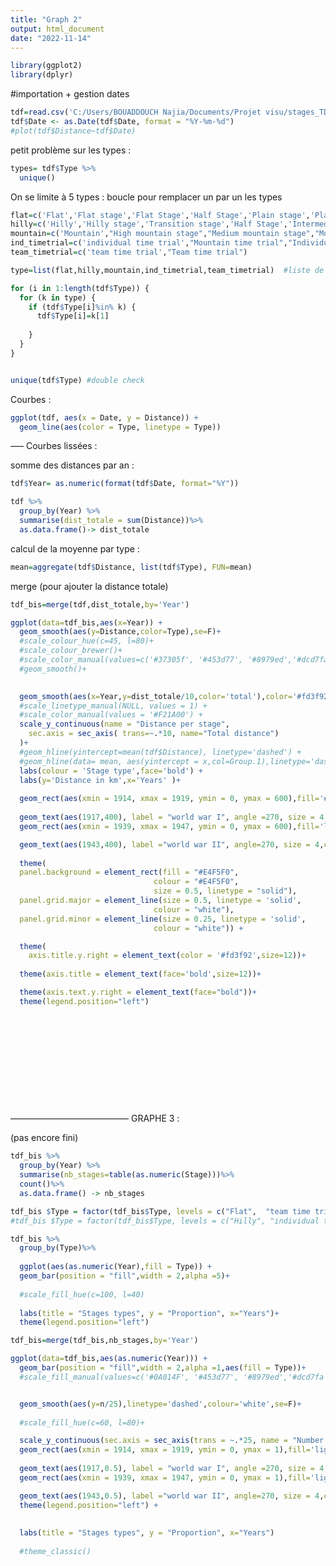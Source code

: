 ```yaml
---
title: "Graph 2"
output: html_document
date: "2022-11-14"
---
```


```r
library(ggplot2)
library(dplyr)
```


#importation + gestion dates

```r
tdf=read.csv('C:/Users/BOUADDOUCH Najia/Documents/Projet visu/stages_TDF.csv',sep=';')
tdf$Date <- as.Date(tdf$Date, format = "%Y-%m-%d")
#plot(tdf$Distance~tdf$Date)

```

petit problème sur les types :

```r
types= tdf$Type %>%
  unique()
```

On se limite à 5 types : boucle pour remplacer un par un les types 

```r
flat=c('Flat','Flat stage','Flat Stage','Half Stage','Plain stage','Plain stage with cobblestones',"Flat cobblestone stage" )
hilly=c('Hilly','Hilly stage','Transition stage','Half Stage','Intermediate stage')
mountain=c('Mountain',"High mountain stage","Medium mountain stage","Mountain Stage" ,"Stage with mountain(s)" ,"Mountain stage" ,"Stage with mountain")
ind_timetrial=c('individual time trial',"Mountain time trial","Individual time trial")
team_timetrial=c('team time trial',"Team time trial")

type=list(flat,hilly,mountain,ind_timetrial,team_timetrial)  #liste de vecteurs

for (i in 1:length(tdf$Type)) {
  for (k in type) {
    if (tdf$Type[i]%in% k) {
      tdf$Type[i]=k[1]
      
    }
  }
}


unique(tdf$Type) #double check
```

Courbes  :

```r
ggplot(tdf, aes(x = Date, y = Distance)) + 
  geom_line(aes(color = Type, linetype = Type))  

```

----- Courbes lissées : 

somme des distances par an :

```r
tdf$Year= as.numeric(format(tdf$Date, format="%Y"))

tdf %>%
  group_by(Year) %>%
  summarise(dist_totale = sum(Distance))%>%
  as.data.frame()-> dist_totale

```



calcul de la moyenne par type :
```r

mean=aggregate(tdf$Distance, list(tdf$Type), FUN=mean) 

```

merge (pour ajouter la distance totale)

```r
tdf_bis=merge(tdf,dist_totale,by='Year')

```


```r
ggplot(data=tdf_bis,aes(x=Year)) +
  geom_smooth(aes(y=Distance,color=Type),se=F)+
  #scale_colour_hue(c=45, l=80)+
  #scale_colour_brewer()+
  #scale_color_manual(values=c('#37305f', '#453d77', '#8979ed','#dcd7fa','#f3f2fd'))+
  #geom_smooth()+
 

  geom_smooth(aes(x=Year,y=dist_totale/10,color='total'),color='#fd3f92',linetype = "dashed",se=F,size=2)+
  #scale_linetype_manual(NULL, values = 1) +
  #scale_color_manual(values = '#F21A00') +
  scale_y_continuous(name = "Distance per stage",
    sec.axis = sec_axis( trans=~.*10, name="Total distance")
  )+
  #geom_hline(yintercept=mean(tdf$Distance), linetype='dashed') +
  #geom_hline(data= mean, aes(yintercept = x,col=Group.1),linetype='dashed',size=0.0001) +
  labs(colour = 'Stage type',face='bold') + 
  labs(y='Distance in km',x='Years' )+ 
  
  geom_rect(aes(xmin = 1914, xmax = 1919, ymin = 0, ymax = 600),fill='#A08994')+
  
  geom_text(aes(1917,400), label = "world war I", angle =270, size = 4,colour='black')+
  geom_rect(aes(xmin = 1939, xmax = 1947, ymin = 0, ymax = 600),fill='light grey')+

  geom_text(aes(1943,400), label ="world war II", angle=270, size = 4,colour='black')+
  
  theme(
  panel.background = element_rect(fill = "#E4F5F0",
                                colour = "#E4F5F0",
                                size = 0.5, linetype = "solid"),
  panel.grid.major = element_line(size = 0.5, linetype = 'solid',
                                colour = "white"), 
  panel.grid.minor = element_line(size = 0.25, linetype = 'solid',
                                colour = "white")) + 

  theme(
    axis.title.y.right = element_text(color = '#fd3f92',size=12))+
  
  theme(axis.title = element_text(face='bold',size=12))+

  theme(axis.text.y.right = element_text(face="bold"))+
  theme(legend.position="left")

      
  







  
```




----------------------------------------- GRAPHE 3  : 

(pas encore fini)

```r
tdf_bis %>%
  group_by(Year) %>%
  summarise(nb_stages=table(as.numeric(Stage)))%>%
  count()%>%
  as.data.frame() -> nb_stages
```
```r
tdf_bis $Type = factor(tdf_bis$Type, levels = c("Flat",  "team time trial","individual time trial", "Hilly","Mountain"), ordered = TRUE)
#tdf_bis $Type = factor(tdf_bis$Type, levels = c("Hilly", "individual time trial", "team time trial","Mountain", "Flat"), ordered = TRUE)

```


```r

tdf_bis %>%
  group_by(Type)%>%
  
  ggplot(aes(as.numeric(Year),fill = Type)) +
  geom_bar(position = "fill",width = 2,alpha =5)+
  
  #scale_fill_hue(c=100, l=40)
  
  labs(title = "Stages types", y = "Proportion", x="Years")+
  theme(legend.position="left")

```


```r
tdf_bis=merge(tdf_bis,nb_stages,by='Year')
```

```r
ggplot(data=tdf_bis,aes(as.numeric(Year))) +
  geom_bar(position = "fill",width = 2,alpha =1,aes(fill = Type))+
  #scale_fill_manual(values=c('#0A014F', '#453d77', '#8979ed','#dcd7fa','#f3f2fd'))+


  geom_smooth(aes(y=n/25),linetype='dashed',colour='white',se=F)+
  
  #scale_fill_hue(c=60, l=80)+

  scale_y_continuous(sec.axis = sec_axis(trans = ~.*25, name = "Number of stages")) +
  geom_rect(aes(xmin = 1914, xmax = 1919, ymin = 0, ymax = 1),fill='light grey')+
  
  geom_text(aes(1917,0.5), label = "world war I", angle =270, size = 4,colour='black')+
  geom_rect(aes(xmin = 1939, xmax = 1947, ymin = 0, ymax = 1),fill='light grey')+

  geom_text(aes(1943,0.5), label ="world war II", angle=270, size = 4,colour='black')+
  theme(legend.position="left") + 
  
  
  labs(title = "Stages types", y = "Proportion", x="Years")
  
  #theme_classic()
  
```


